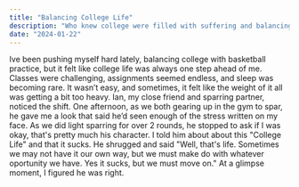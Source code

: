 ---
title: "Balancing College Life"
description: "Who knew college were filled with suffering and balancing."
date: "2024-01-22"
---
Ive been pushing myself hard lately, balancing college with basketball practice, but it felt like college life was always one step ahead of me. Classes were challenging, assignments seemed endless, and sleep was becoming rare. It wasn’t easy, and sometimes, it felt like the weight of it all was getting a bit too heavy.
Ian, my close friend and sparring partner, noticed the shift. One afternoon, as we both gearing up in the gym to spar, he gave me a look that said he’d seen enough of the stress written on my face.
As we did light sparring for over 2 rounds, he stopped to ask if I was okay, that's pretty much his character. I told him about about this "College Life" and that it sucks. He shrugged and said "Well, that's life.
Sometimes we may not have it our own way, but we must make do with whatever oportunity we have. Yes it sucks, but we must move on." At a glimpse moment, I figured he was right.